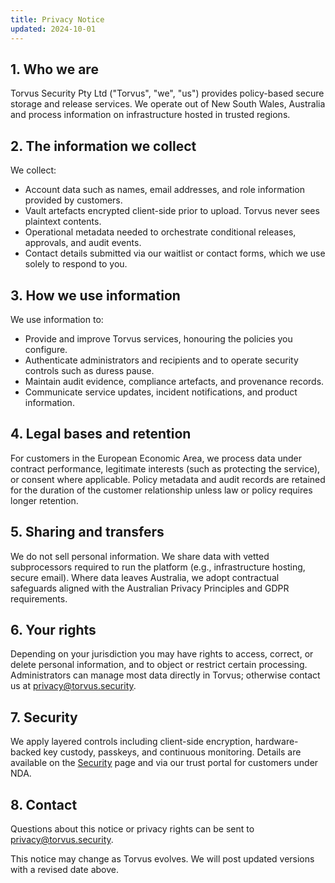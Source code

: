 ```yaml
---
title: Privacy Notice
updated: 2024-10-01
---
```



## 1. Who we are

Torvus Security Pty Ltd ("Torvus", "we", "us") provides policy-based secure storage and release services. We operate out of New South Wales, Australia and process information on infrastructure hosted in trusted regions.

## 2. The information we collect

We collect:

- Account data such as names, email addresses, and role information provided by customers.
- Vault artefacts encrypted client-side prior to upload. Torvus never sees plaintext contents.
- Operational metadata needed to orchestrate conditional releases, approvals, and audit events.
- Contact details submitted via our waitlist or contact forms, which we use solely to respond to you.

## 3. How we use information

We use information to:

- Provide and improve Torvus services, honouring the policies you configure.
- Authenticate administrators and recipients and to operate security controls such as duress pause.
- Maintain audit evidence, compliance artefacts, and provenance records.
- Communicate service updates, incident notifications, and product information.

## 4. Legal bases and retention

For customers in the European Economic Area, we process data under contract performance, legitimate interests (such as protecting the service), or consent where applicable. Policy metadata and audit records are retained for the duration of the customer relationship unless law or policy requires longer retention.

## 5. Sharing and transfers

We do not sell personal information. We share data with vetted subprocessors required to run the platform (e.g., infrastructure hosting, secure email). Where data leaves Australia, we adopt contractual safeguards aligned with the Australian Privacy Principles and GDPR requirements.

## 6. Your rights

Depending on your jurisdiction you may have rights to access, correct, or delete personal information, and to object or restrict certain processing. Administrators can manage most data directly in Torvus; otherwise contact us at <Link href="mailto:privacy@torvus.security">privacy@torvus.security</Link>.

## 7. Security

We apply layered controls including client-side encryption, hardware-backed key custody, passkeys, and continuous monitoring. Details are available on the [Security](/security) page and via our trust portal for customers under NDA.

## 8. Contact

Questions about this notice or privacy rights can be sent to <Link href="mailto:privacy@torvus.security">privacy@torvus.security</Link>.

This notice may change as Torvus evolves. We will post updated versions with a revised date above.
